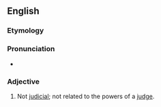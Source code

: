 ==English==

===Etymology===
{{prefix|en|non|judicial}}

===Pronunciation===
* {{rhymes|en|ɪʃəl}}

===Adjective===
{{en-adj|-}}

# Not [[judicial]]; not related to the powers of a [[judge]].